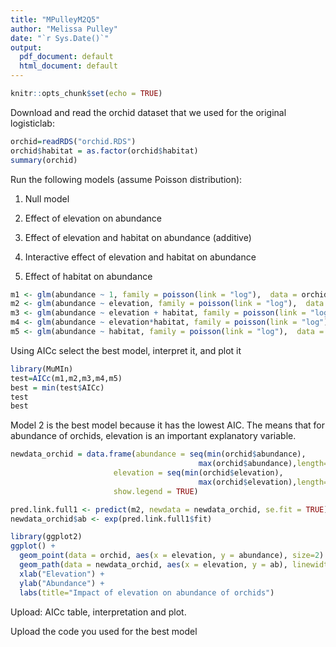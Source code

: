 ```yaml
---
title: "MPulleyM2Q5"
author: "Melissa Pulley"
date: "`r Sys.Date()`"
output:
  pdf_document: default
  html_document: default
---
```


```r
knitr::opts_chunk$set(echo = TRUE)
```

Download and read the orchid dataset that we used for the original logisticlab:

```r
orchid=readRDS("orchid.RDS")
orchid$habitat = as.factor(orchid$habitat)
summary(orchid)
```

Run the following models (assume Poisson distribution):

1. Null model

2. Effect of elevation on abundance

3. Effect of elevation and habitat on abundance (additive)

4. Interactive effect of elevation and habitat on abundance

5. Effect of habitat on abundance

```r
m1 <- glm(abundance ~ 1, family = poisson(link = "log"),  data = orchid)
m2 <- glm(abundance ~ elevation, family = poisson(link = "log"),  data = orchid)
m3 <- glm(abundance ~ elevation + habitat, family = poisson(link = "log"),  data = orchid)
m4 <- glm(abundance ~ elevation*habitat, family = poisson(link = "log"),  data = orchid)
m5 <- glm(abundance ~ habitat, family = poisson(link = "log"),  data = orchid)
```


Using AICc select the best model, interpret it, and plot it 

```r
library(MuMIn)
test=AICc(m1,m2,m3,m4,m5)
best = min(test$AICc)
test
best
```
Model 2 is the best model because it has the lowest AIC. The means that for abundance of orchids, elevation is an important explanatory variable.

```r
newdata_orchid = data.frame(abundance = seq(min(orchid$abundance), 
                                          max(orchid$abundance),length=100), 
                       elevation = seq(min(orchid$elevation), 
                                          max(orchid$elevation),length=100),
                       show.legend = TRUE)

pred.link.full1 <- predict(m2, newdata = newdata_orchid, se.fit = TRUE)
newdata_orchid$ab <- exp(pred.link.full1$fit) 

library(ggplot2)
ggplot() +
  geom_point(data = orchid, aes(x = elevation, y = abundance), size=2) +
  geom_path(data = newdata_orchid, aes(x = elevation, y = ab), linewidth=1) +
  xlab("Elevation") +
  ylab("Abundance") +
  labs(title="Impact of elevation on abundance of orchids")

```


Upload: AICc table, interpretation and plot.

Upload the code you used for the best model
